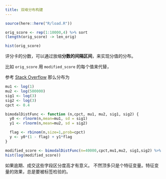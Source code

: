 ```yaml
---
title: 双峰分布构建
---
```


```r
source(here::here("R/load.R"))
```

```r
orig_score <- rep(1:10000,4) %>% sort
(length(orig_score) -> len_orig)
```

```r
hist(orig_score)
```

评分卡的分数，可以通过放缩**分数的间隔区间**，来实现分值的分布。

比如 `orig_score` 用 `modified_score` 的每个值来代替，

参考 [Stack Overflow](https://stackoverflow.com/a/11530222/8625228)
那么分布为

```r
mu1 <- log(1)   
mu2 <- log(500000)
sig1 <- log(3)
sig2 <- log(3)
cpct <- 0.4   

bimodalDistFunc <- function (n,cpct, mu1, mu2, sig1, sig2) {
  y0 <- rlnorm(n,mean=mu1, sd = sig1)
  y1 <- rlnorm(n,mean=mu2, sd = sig2)

  flag <- rbinom(n,size=1,prob=cpct)
  y <- y0*(1 - flag) + y1*flag 
}

modified_score <- bimodalDistFunc(n=40000,cpct,mu1,mu2, sig1,sig2) %>% sort
hist(log(modified_score))
```

如果逾期、成交这些字段区分度高才有意义。
不然顶多只是个特征变量。特征变量的效果，总是要被标签检验的。